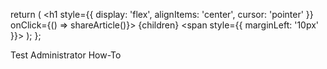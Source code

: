 
  return (
    <h1 style={{ display: 'flex', alignItems: 'center', cursor: 'pointer' }} onClick={() => shareArticle()}>
      {children} <span style={{ marginLeft: '10px' }}><FaLink size="0.6em" /></span>
    </h1>
  );
};

<ToastContainer />

<ClickableTitle>Test Administrator How-To</ClickableTitle>